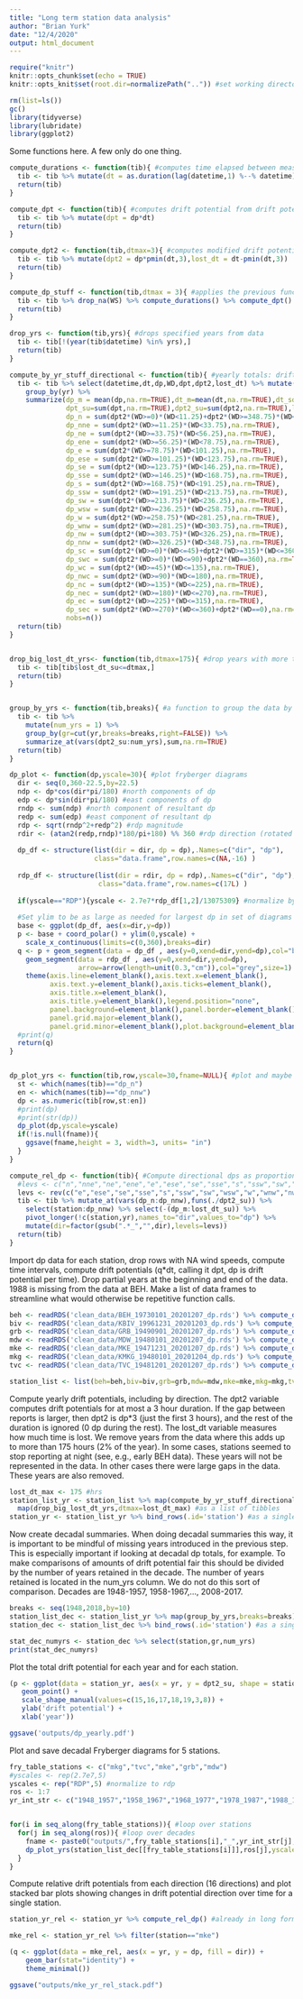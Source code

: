 ```yaml
---
title: "Long term station data analysis"
author: "Brian Yurk"
date: "12/4/2020"
output: html_document
---
```


```r
require("knitr")
knitr::opts_chunk$set(echo = TRUE)
knitr::opts_knit$set(root.dir=normalizePath("..")) #set working directory to the project directory
```

```r
rm(list=ls())
gc()
library(tidyverse)
library(lubridate)
library(ggplot2)
```

Some functions here. A few only do one thing.

```r
compute_durations <- function(tib){ #computes time elapsed between measurements (hours)
  tib <- tib %>% mutate(dt = as.duration(lag(datetime,1) %--% datetime)/dhours(1))
  return(tib)
}

compute_dpt <- function(tib){ #computes drift potential from drift potential per time and time interval width
  tib <- tib %>% mutate(dpt = dp*dt)
  return(tib)
}

compute_dpt2 <- function(tib,dtmax=3){ #computes modified drift potentil by not allowing time intervals to exceed 3 hours. For those that do, the remainder of the time interval is recorded
  tib <- tib %>% mutate(dpt2 = dp*pmin(dt,3),lost_dt = dt-pmin(dt,3))
  return(tib)
}

compute_dp_stuff <- function(tib,dtmax = 3){ #applies the previous functions after dropping na wind speeds
  tib <- tib %>% drop_na(WS) %>% compute_durations() %>% compute_dpt() %>% compute_dpt2(dtmax)
  return(tib)
}

drop_yrs <- function(tib,yrs){ #drops specified years from data
  tib <- tib[!(year(tib$datetime) %in% yrs),]
  return(tib)
}

compute_by_yr_stuff_directional <- function(tib){ #yearly totals: drift potential, by direction, by coast; lost time, number of observations, etc
  tib <- tib %>% select(datetime,dt,dp,WD,dpt,dpt2,lost_dt) %>% mutate(yr = year(datetime)) %>%
    group_by(yr) %>% 
    summarize(dp_m = mean(dp,na.rm=TRUE),dt_m=mean(dt,na.rm=TRUE),dt_sd=sd(dt,na.rm=TRUE),
              dpt_su=sum(dpt,na.rm=TRUE),dpt2_su=sum(dpt2,na.rm=TRUE),lost_dt_su=sum(lost_dt,na.rm=TRUE),
              dp_n = sum(dpt2*(WD>=0)*(WD<11.25)+dpt2*(WD>=348.75)*(WD<=360),na.rm=TRUE),
              dp_nne = sum(dpt2*(WD>=11.25)*(WD<33.75),na.rm=TRUE),
              dp_ne = sum(dpt2*(WD>=33.75)*(WD<56.25),na.rm=TRUE),
              dp_ene = sum(dpt2*(WD>=56.25)*(WD<78.75),na.rm=TRUE),
              dp_e = sum(dpt2*(WD>=78.75)*(WD<101.25),na.rm=TRUE),
              dp_ese = sum(dpt2*(WD>=101.25)*(WD<123.75),na.rm=TRUE),
              dp_se = sum(dpt2*(WD>=123.75)*(WD<146.25),na.rm=TRUE),
              dp_sse = sum(dpt2*(WD>=146.25)*(WD<168.75),na.rm=TRUE),
              dp_s = sum(dpt2*(WD>=168.75)*(WD<191.25),na.rm=TRUE),
              dp_ssw = sum(dpt2*(WD>=191.25)*(WD<213.75),na.rm=TRUE),
              dp_sw = sum(dpt2*(WD>=213.75)*(WD<236.25),na.rm=TRUE),
              dp_wsw = sum(dpt2*(WD>=236.25)*(WD<258.75),na.rm=TRUE),
              dp_w = sum(dpt2*(WD>=258.75)*(WD<281.25),na.rm=TRUE),
              dp_wnw = sum(dpt2*(WD>=281.25)*(WD<303.75),na.rm=TRUE),
              dp_nw = sum(dpt2*(WD>=303.75)*(WD<326.25),na.rm=TRUE),
              dp_nnw = sum(dpt2*(WD>=326.25)*(WD<348.75),na.rm=TRUE),
              dp_sc = sum(dpt2*(WD>=0)*(WD<=45)+dpt2*(WD>=315)*(WD<=360),na.rm=TRUE),
              dp_swc = sum(dpt2*(WD>=0)*(WD<=90)+dpt2*(WD==360),na.rm=TRUE),
              dp_wc = sum(dpt2*(WD>=45)*(WD<=135),na.rm=TRUE),
              dp_nwc = sum(dpt2*(WD>=90)*(WD<=180),na.rm=TRUE),
              dp_nc = sum(dpt2*(WD>=135)*(WD<=225),na.rm=TRUE),
              dp_nec = sum(dpt2*(WD>=180)*(WD<=270),na.rm=TRUE),
              dp_ec = sum(dpt2*(WD>=225)*(WD<=315),na.rm=TRUE),
              dp_sec = sum(dpt2*(WD>=270)*(WD<=360)+dpt2*(WD==0),na.rm=TRUE),
              nobs=n())
  return(tib)
}


drop_big_lost_dt_yrs<- function(tib,dtmax=175){ #drop years with more than 175 (default) hours of lost time
  tib <- tib[tib$lost_dt_su<=dtmax,]
  return(tib)
}


group_by_yrs <- function(tib,breaks){ #a function to group the data by years - used for decadal computations
  tib <- tib %>%
    mutate(num_yrs = 1) %>%
    group_by(gr=cut(yr,breaks=breaks,right=FALSE)) %>%
    summarize_at(vars(dpt2_su:num_yrs),sum,na.rm=TRUE)
  return(tib)
}

dp_plot <- function(dp,yscale=30){ #plot fryberger diagrams
  dir <- seq(0,360-22.5,by=22.5)
  ndp <- dp*cos(dir*pi/180) #north components of dp
  edp <- dp*sin(dir*pi/180) #east components of dp
  rndp <- sum(ndp) #north component of resultant dp
  redp <- sum(edp) #east component of resultant dp
  rdp <- sqrt(rndp^2+redp^2) #rdp magnitude
  rdir <- (atan2(redp,rndp)*180/pi+180) %% 360 #rdp direction (rotated 180 to point where the sand is going)
  
  dp_df <- structure(list(dir = dir, dp = dp),.Names=c("dir", "dp"),
                     class="data.frame",row.names=c(NA,-16) )
  
  rdp_df <- structure(list(dir = rdir, dp = rdp),.Names=c("dir", "dp"),
                      class="data.frame",row.names=c(17L) )
  
  if(yscale=="RDP"){yscale <- 2.7e7*rdp_df[1,2]/13075309} #normalize by RDP - details are weird. Set to match scaling of an earlier plot
  
  #Set ylim to be as large as needed for largest dp in set of diagrams being displayed together. Then we get consistent scaling
  base <- ggplot(dp_df, aes(x=dir,y=dp))
  p <- base + coord_polar() + ylim(0,yscale) +
    scale_x_continuous(limits=c(0,360),breaks=dir)
  q <- p + geom_segment(data = dp_df , aes(y=0,xend=dir,yend=dp),col="black") +
    geom_segment(data = rdp_df , aes(y=0,xend=dir,yend=dp),
                 arrow=arrow(length=unit(0.3,"cm")),col="grey",size=1) +
    theme(axis.line=element_blank(),axis.text.x=element_blank(),
          axis.text.y=element_blank(),axis.ticks=element_blank(),
          axis.title.x=element_blank(),
          axis.title.y=element_blank(),legend.position="none",
          panel.background=element_blank(),panel.border=element_blank(),
          panel.grid.major=element_blank(),
          panel.grid.minor=element_blank(),plot.background=element_blank()) 
  #print(q)
  return(q)
}


dp_plot_yrs <- function(tib,row,yscale=30,fname=NULL){ #plot and maybe save fryberger diagram for a particular row of the data
  st <- which(names(tib)=="dp_n")
  en <- which(names(tib)=="dp_nnw")
  dp <- as.numeric(tib[row,st:en])
  #print(dp)
  #print(str(dp))
  dp_plot(dp,yscale=yscale)
  if(!is.null(fname)){
    ggsave(fname,height = 3, width=3, units= "in")
  }
}

compute_rel_dp <- function(tib){ #Compute directional dps as proportion of total dp
  #levs <- c("n","nne","ne","ene","e","ese","se","sse","s","ssw","sw","wsw","w","wnw","nw","nnw")
  levs <- rev(c("e","ese","se","sse","s","ssw","sw","wsw","w","wnw","nw","nnw","n","nne","ne","ene"))
  tib <- tib %>% mutate_at(vars(dp_n:dp_nnw),funs(./dpt2_su)) %>%
    select(station:dp_nnw) %>% select(-(dp_m:lost_dt_su)) %>%
    pivot_longer(!c(station,yr),names_to="dir",values_to="dp") %>%
    mutate(dir=factor(gsub(".*_","",dir),levels=levs))
  return(tib)
}
```

Import dp data for each station, drop rows with NA wind speeds, compute time intervals, compute drift potentials (q*dt, calling it dpt, dp is drift potential per time). Drop partial years at the beginning and end of the data. 1988 is missing from the data at BEH. Make a list of data frames to streamline what would otherwise be repetitive function calls.

```r
beh <- readRDS('clean_data/BEH_19730101_20201207_dp.rds') %>% compute_dp_stuff() %>% drop_yrs(c(1973,1988,2020))
biv <- readRDS('clean_data/KBIV_19961231_20201203_dp.rds') %>% compute_dp_stuff() %>% drop_yrs(c(1996,2020))
grb <- readRDS('clean_data/GRB_19490901_20201207_dp.rds') %>% compute_dp_stuff() %>% drop_yrs(c(1949,2020))
mdw <- readRDS('clean_data/MDW_19480101_20201207_dp.rds') %>% compute_dp_stuff() %>% drop_yrs(c(2020))
mke <- readRDS('clean_data/MKE_19471231_20201207_dp.rds') %>% compute_dp_stuff() %>% drop_yrs(c(1947,2020))
mkg <- readRDS('clean_data/KMKG_19480101_20201204_dp.rds') %>% compute_dp_stuff() %>% drop_yrs(c(2020))
tvc <- readRDS('clean_data/TVC_19481201_20201207_dp.rds') %>% compute_dp_stuff() %>% drop_yrs(c(1948,2020))

station_list <- list(beh=beh,biv=biv,grb=grb,mdw=mdw,mke=mke,mkg=mkg,tvc=tvc)
```

Compute yearly drift potentials, including by direction. The dpt2 variable computes drift potentials for at most a 3 hour duration. If the gap between reports is larger, then dpt2 is dp*3 (just the first 3 hours), and the rest of the duration is ignored (0 dp during the rest). The lost_dt variable measures how much time is lost. We remove years from the data where this adds up to more than 175 hours (2% of the year). In some cases, stations seemed to stop reporting at night (see, e.g., early BEH data). These years will not be represented in the data. In other cases there were large gaps in the data. These years are also removed.

```r
lost_dt_max <- 175 #hrs
station_list_yr <- station_list %>% map(compute_by_yr_stuff_directional) %>%
  map(drop_big_lost_dt_yrs,dtmax=lost_dt_max) #as a list of tibbles
station_yr <- station_list_yr %>% bind_rows(.id='station') #as a single tibble (better for plotting)
```

Now create decadal summaries. When doing decadal summaries this way, it is important to be mindful of missing years introduced in the previous step. This is especially important if looking at decadal dp totals, for example. To make comparisons of amounts of drift potential fair this should be divided by the number of years retained in the decade. The number of years retained is located in the num_yrs column. We do not do this sort of comparison. Decades are 1948-1957, 1958-1967,..., 2008-2017.

```r
breaks <- seq(1948,2018,by=10)
station_list_dec <- station_list_yr %>% map(group_by_yrs,breaks=breaks) #as a list of tibbles
station_dec <- station_list_dec %>% bind_rows(.id='station') #as a single tibble

stat_dec_numyrs <- station_dec %>% select(station,gr,num_yrs)
print(stat_dec_numyrs)
```

Plot the total drift potential for each year and for each station.

```r
(p <- ggplot(data = station_yr, aes(x = yr, y = dpt2_su, shape = station, color = station)) +
   geom_point() +
   scale_shape_manual(values=c(15,16,17,18,19,3,8)) +
   ylab('drift potential') +
   xlab('year'))

ggsave('outputs/dp_yearly.pdf')
```

Plot and save decadal Fryberger diagrams for 5 stations.

```r
fry_table_stations <- c("mkg","tvc","mke","grb","mdw")
#yscales <- rep(2.7e7,5)
yscales <- rep("RDP",5) #normalize to rdp
ros <- 1:7
yr_int_str <- c("1948_1957","1958_1967","1968_1977","1978_1987","1988_1997","1998_2007","2008_2017")


for(i in seq_along(fry_table_stations)){ #loop over stations
  for(j in seq_along(ros)){ #loop over decades
    fname <- paste0("outputs/",fry_table_stations[i],"_",yr_int_str[j],".pdf") #plots are saved as pdfs. These are the file names.
    dp_plot_yrs(station_list_dec[[fry_table_stations[i]]],ros[j],yscale=yscales[i],fname=fname)
  }
}
```


Compute relative drift potentials from each direction (16 directions) and plot stacked bar plots showing changes in drift potential direction over time for a single station.

```r
station_yr_rel <- station_yr %>% compute_rel_dp() #already in long format

mke_rel <- station_yr_rel %>% filter(station=="mke")

(q <- ggplot(data = mke_rel, aes(x = yr, y = dp, fill = dir)) +
    geom_bar(stat="identity") +
    theme_minimal())

ggsave("outputs/mke_yr_rel_stack.pdf")
```










